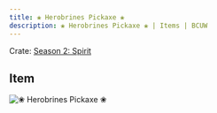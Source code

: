 ```yaml
---
title: ❀ Herobrines Pickaxe ❀
description: ❀ Herobrines Pickaxe ❀ | Items | BCUW
---
```


Crate: [Season 2: Spirit](/crates/season/s2/)

## Item
![❀ Herobrines Pickaxe ❀](https://cdn.bcuw.xyz/2D/spirit/herobrines_pickaxe.png)